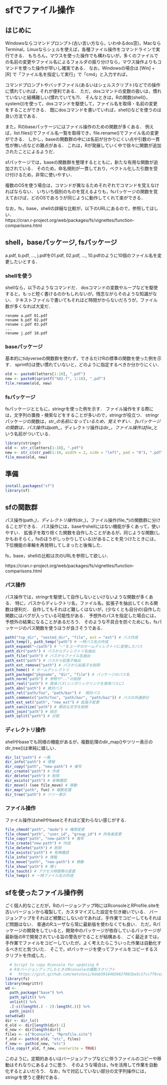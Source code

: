 # sfでファイル操作{#sf}

## はじめに

Windowsならコマンドプロンプト(古い言い方なら，いわゆるdos窓)，MacならTerminal，Linuxならシェルを使えば，各種ファイル操作をコマンドラインで実行できる．
もちろん，マウスを使った操作でも構わないが，多くのファイルでの名前の変更やファイル名によるフォルダの振り分けなら，マウス操作よりもコマンドを使った操作が早いし確実である．
なお，Windowsの場合は [Win] + [R] で「ファイル名を指定して実行」で「cmd」と入力すれば，

コマンドプロンプトやバッチファイル(あるいはシェルスクリプト)などでの操作に慣れていれば，それが便利である．
ただ，dosコマンドの変数の扱いは，慣れていないと結構難しい(慣れていても?)．
そんなときは，Rの関数(shell()，system())を使って，dosコマンドを駆使して，ファイル名を取得・名前の変更をすることができる．
既にdosコマンドを書いていれば，shell()などを使うのは良い方法である．

また，Rのbaseパッケージにはファイル操作のための関数が多くある．
例えば，list.files()でファイル名一覧を取得でき，file.rename()でファイル名の変更ができる．
しかし，baseの関数群の中には名前が分かりにくい点や引数の一貫性が無い点などの難点がある．
これは，Rが発展していく中で徐々に関数が追加されたことによるようだ．

sfパッケージでは，baseの関数群を整理するとともに，新たな有用な関数が追加されている．
そのため，命名規則が一貫しており，ベクトル化した引数を受け付けるため，非常に使いやすい．

複数のOSを使う場合は，コマンドが異なるためそれぞれでコマンドを覚えなければならない．
いちいち個別のものを覚えるよりも，fsパッケージの関数を覚えておけば，どのOSであろうが同じように動作してくれて楽ができる．

なお，fs，base，shellの詳細な比較が，以下のURLにあるので，参照してほしい．   
https://cran.r-project.org/web/packages/fs/vignettes/function-comparisons.html

## shell，baseパッケージ, fsパッケージ

a.pdf, b.pdf, ..., j.pdfを01.pdf, 02.pdf, ..., 10.pdfのように10個のファイル名を変更したいとする．

### shellを使う

shellなら，以下のようなコマンドだ．
dosコマンドの変数やループなどを駆使すると，もっと短く書けるのかもしれないが，残念ながらそのような知識がない．
テキストファイルで書いてもそれほど時間がからないだろうが，ファイル数が多くなれば大変だ．

```
rename a.pdf 01.pdf
rename b.pdf 02.pdf
rename c.pdf 03.pdf
...
rename j.pdf 10.pdf
```

### baseパッケージ

基本的にtidyverseの関数群を使わず，できるだけRの標準の関数を使った例を示す．
sprintf()は使い慣れていないと，どのように指定するべきか分かりにくい．

```r
old <- paste0(letters[1:10], ".pdf")
new <- paste0(sprintf("%02.f", 1:10), ".pdf")
file.rename(old, new)
```

### fsパッケージ

fsパッケージとともに，stringrを使った例を示す．
ファイル操作をする際には，文字列の置換・検索などをすることが多いので，stringrが役立つ．
stringrパッケージの関数は，str_*の名前になっているため，覚えやすい．
fsパッケージの関数は，パス操作はpath_*，ディレクトリ操作はdir_*，ファイル操作はfile_*という名前がついている．

```r
library(stringr)
old <- str_c(letters[1:10], ".pdf")
new <- str_c(str_pad(1:10, width = 2, side = "left", pad = "0"), ".pdf")
file_move(old, new)
```

## 準備

```r
install.packages("sf")
library(sf)
```

## sfの関数群

パス操作(path_*)，ディレクトリ操作(dir_*)，ファイル操作(file_*)の関数群に分けることができる．
パス操作には，baseやshellにはない機能が多くあって，使いやすい．
拡張子を取り除くた関数を自作したことがあるが，同じような関数(しかもおそらく，fsのほうがしっかりしている)があることを見つけたときには，
下位機能の車輪を再発明してしまったと後悔した．

fs，base，shellの比較は次のURLを参照して欲しい．

https://cran.r-project.org/web/packages/fs/vignettes/function-comparisons.html


### パス操作    

パス操作では，stringrを駆使して自作しないといけないような関数が多くある．
特に，パスからディレクトリ名，ファイル名，拡張子を抽出してくれる関数は便利だ．
自作してもそれほど難しくはないが，(少なくとも自分の)自作した関数にはバグが入っている可能性がある．
予想外のパスを指定した場合には，予想外の結果になることがあるだろう．
そのような不具合を防ぐためにも，fsパッケージのパス関数を使うほうが良さそうである．

```r
path("top_dir", "nested_dir", "file", ext = "ext") # パス作成   
path_temp(), path_temp("path") # 一時パス名の作成   
path_expand("~/path") # "~"をユーザのホームディレクトリに変換したパス   
path_dir("path") # パスからディレクトリ名抽出   
path_file("path") # パスからファイル名抽出   
path_ext("path") # パスから拡張子抽出   
path_ext_remove("path") # パスから拡張子を削除   
path_home() # ホームディレクトリ   
path_package("pkgname", "dir", "file") # パッケージのパス名   
path_norm("path") # 参照や".."の削除   
path_real("path") # 実体パス(シンボリックリンクを実体パスに)   
path_abs("path") # 絶対パス
path_rel("path/foo", "path/bar") #  相対パス  
path_common(c("path/foo", "path/bar", "path/baz")) # パスの共通部分   
path_ext_set("path", "new_ext") # 拡張子変更   
path_sanitize("path") # 無効な文字を削除   
path_join("path") # 結合
path_split("path") # 分割
```

### ディレクトリ操作    

shellやbaseでも同様の機能があるが，複数処理のdir_map()やツリー表示のdir_tree()は単純に嬉しい．

```r
dir_ls("path") # 一覧   
dir_info("path") # 情報   
dir_copy("path", "new-path") # 複写   
dir_create("path") # 作成   
dir_delete("path") # 削除   
dir_exists("path") # 有無確認   
dir_move() (see file_move) # 移動   
dir_map("path", fun) # 複数処理   
dir_tree("path") # ツリー表示   
```



### ファイル操作   

ファイル操作はshellやbaseとそれほど変わらない感じがする．

```r
file_chmod("path", "mode") # 権限変更   
file_chown("path", "user_id", "group_id") # 所有者変更   
file_copy("path", "new-path") # 複写   
file_create("new-path") # 作成   
file_delete("path") # 削除   
file_exists("path") # 有無確認   
file_info("path") # 情報   
file_move("path", "new-path") # 移動   
file_show("path") # 開く   
file_touch() # アクセス時間等の変更   
file_temp() # 一時ファイル名の作成   
```


## sfを使ったファイル操作例

ごく個人的なことだが，Rのバージョンアップ時にはRconsoleとRProfile.siteを古いバージョンから複製して，カスタマイズした設定を引き継いでいる．
バージョンアップをそれほど頻繁にしないのであれば，手作業でコピーしてもそれほど問題はない．
普通のRユーザなら常に最新版を使わなくても良い．
ただ，Rパッケージの開発をしていると，開発中のパッケージが依存しているパッケージが最新版のRで開発されている旨の警告がでることが結構ある．
ごく最近までは，手作業でファイルをコピーしていたが，よく考えたらこういった作業は自動化するべきだと気づいた．
そこで，sfパッケージを使ってファイルをコピーするスクリプトを作成した．

```r
  # Script to copy Rconsole for updating R
  # RをバージョンアップしたときのRconsoleの複製スクリプト
  #   https://gist.github.com/matutosi/6dab3918402662f081be5c17cc7f9ce2
library(fs)
library(magrittr)
wd <- 
  path_package("base") %>%
  path_split() %>%
  unlist() %>%
  .[-c((length(.) - 2):length(.))] %>%
  path_join()  
setwd(wd)
dir <- dir_ls()
d_old <- dir[length(dir)-1]
d_new <- dir[length(dir)]
files <- c("Rconsole", "Rprofile.site")
f_old <- path(d_old, "etc", files)
f_new <- path(d_new, "etc")
file_copy(f_old, f_new, overwrite = TRUE)
```

このように，定期的あるいはバージョンアップなどに伴うファイルのコピーや移動はそれなりにあるように思う．
そのような場合は，fsを活用して作業を自動化するとよいだろう．
なお，fsで対応していない部分の文字列操作には，stringrを使うと便利である．

